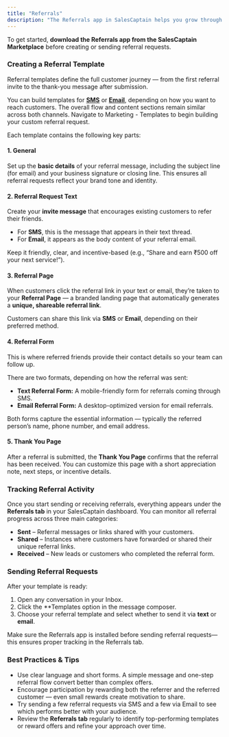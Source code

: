 ```yaml
---
title: "Referrals"
description: "The Referrals app in SalesCaptain helps you grow through word-of-mouth by turning satisfied customers into active promoters. You can create customizable referral templates for both text and email, share them directly from your Inbox, and track all activity in one place."
---
```


To get started, **download the Referrals app from the SalesCaptain Marketplace** before creating or sending referral requests.

### **Creating a Referral Template**

Referral templates define the full customer journey — from the first referral invite to the thank-you message after submission.

You can build templates for [**SMS**](/Core-Features/Marketing/SMS-Templates) or [**Email**](/Core-Features/Marketing/Email-Templates), depending on how you want to reach customers. The overall flow and content sections remain similar across both channels. Navigate to Marketing - Templates to begin building your custom referral request. 

Each template contains the following key parts:

#### **1. General**

Set up the **basic details** of your referral message, including the subject line (for email) and your business signature or closing line. This ensures all referral requests reflect your brand tone and identity.

#### **2. Referral Request Text**

Create your **invite message** that encourages existing customers to refer their friends.

- For **SMS**, this is the message that appears in their text thread.
- For **Email**, it appears as the body content of your referral email.

Keep it friendly, clear, and incentive-based (e.g., “Share and earn ₹500 off your next service!”).

#### **3. Referral Page**

When customers click the referral link in your text or email, they’re taken to your **Referral Page** — a branded landing page that automatically generates a **unique, shareable referral link**.

Customers can share this link via **SMS** or **Email**, depending on their preferred method.

#### **4. Referral Form**

This is where referred friends provide their contact details so your team can follow up.

There are two formats, depending on how the referral was sent:

- **Text Referral Form:** A mobile-friendly form for referrals coming through SMS.
- **Email Referral Form:** A desktop-optimized version for email referrals.

Both forms capture the essential information — typically the referred person’s name, phone number, and email address.

#### **5. Thank You Page**

After a referral is submitted, the **Thank You Page** confirms that the referral has been received. You can customize this page with a short appreciation note, next steps, or incentive details.

### **Tracking Referral Activity**

Once you start sending or receiving referrals, everything appears under the **Referrals tab** in your SalesCaptain dashboard. You can monitor all referral progress across three main categories:

- **Sent** – Referral messages or links shared with your customers.
- **Shared** – Instances where customers have forwarded or shared their unique referral links.
- **Received** – New leads or customers who completed the referral form.

### **Sending Referral Requests**

After your template is ready:

1. Open any conversation in your Inbox.
2. Click the \*\*Templates option in the message composer.
3. Choose your referral template and select whether to send it via **text** or **email**.

<Tip>
  Make sure the Referrals app is installed before sending referral requests—this ensures proper tracking in the Referrals tab.
</Tip>

### **Best Practices & Tips**

- Use clear language and short forms. A simple message and one-step referral flow convert better than complex offers.
- Encourage participation by rewarding both the referrer and the referred customer — even small rewards create motivation to share.
- Try sending a few referral requests via SMS and a few via Email to see which performs better with your audience.
- Review the **Referrals tab** regularly to identify top-performing templates or reward offers and refine your approach over time.